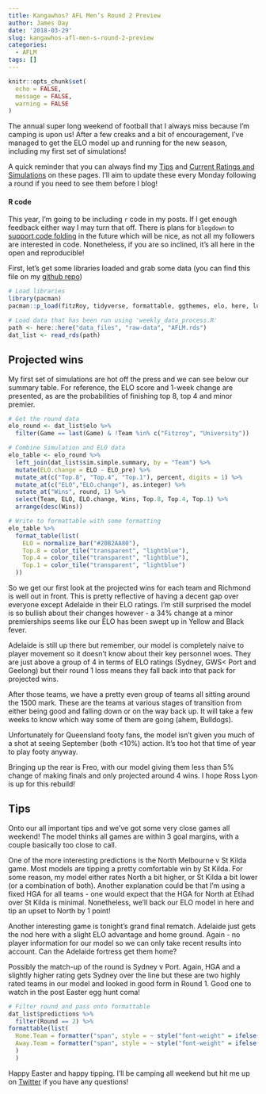 ```yaml
---
title: Kangawhos? AFL Men’s Round 2 Preview
author: James Day
date: '2018-03-29'
slug: kangawhos-afl-men-s-round-2-preview
categories:
  - AFLM
tags: []
---
```


```r
knitr::opts_chunk$set(
  echo = FALSE,
  message = FALSE,
  warning = FALSE
)
```

The annual super long weekend of football that I always miss because I'm camping is upon us! After a few creaks and a bit of encouragement, I've managed to get the ELO model up and running for the new season, including my first set of simulations! 

A quick reminder that you can always find my [Tips](http://plussixoneblog.com/page/aflm-current-tips/) and [Current Ratings and Simulations](http://plussixoneblog.com/page/aflm-ratings-and-simulations/) on these pages. I'll aim to update these every Monday following a round if you need to see them before I blog! 


#### R code
This year, I'm going to be including `r` code in my posts. If I get enough feedback either way I may turn that off. There is plans for `blogdown` to [support code folding](https://github.com/rstudio/blogdown/issues/214) in the future which will be nice, as not all my followers are interested in code. Nonetheless, if you are so inclined, it's all here in the open and reproducible! 

First, let's get some libraries loaded and grab some data (you can find this file on my [github repo](https://github.com/jimmyday12/plussixoneblog/blob/master/data/raw-data/AFLM.rds))

```r
# Load libraries
library(pacman)
pacman::p_load(fitzRoy, tidyverse, formattable, ggthemes, elo, here, lubridate)

# Load data that has been run using 'weekly_data_process.R'
path <- here::here("data_files", "raw-data", "AFLM.rds")
dat_list <- read_rds(path)
```


## Projected wins
My first set of simulations are hot off the press and we can see below our summary table. For reference, the ELO score and 1-week change are presented, as are the probabilities of finishing top 8, top 4 and minor premier. 

```r
# Get the round data
elo_round <- dat_list$elo %>%
  filter(Game == last(Game) & !Team %in% c("Fitzroy", "University"))

# Combine Simulation and ELO data
elo_table <- elo_round %>%
  left_join(dat_list$sim.simple.summary, by = "Team") %>%
  mutate(ELO.change = ELO - ELO_pre) %>%
  mutate_at(c("Top.8", "Top.4", "Top.1"), percent, digits = 1) %>%
  mutate_at(c("ELO","ELO.change"), as.integer) %>%
  mutate_at("Wins", round, 1) %>%
  select(Team, ELO, ELO.change, Wins, Top.8, Top.4, Top.1) %>%
  arrange(desc(Wins))

# Write to formattable with some formatting
elo_table %>%
  format_table(list(
    ELO = normalize_bar("#20B2AA80"),
    Top.8 = color_tile("transparent", "lightblue"),
    Top.4 = color_tile("transparent", "lightblue"),
    Top.1 = color_tile("transparent", "lightblue")
  ))
```
So we get our first look at the projected wins for each team and Richmond is well out in front. This is pretty reflective of having a decent gap over everyone except Adelaide in their ELO ratings. I'm still surprised the model is so bullish about their changes however - a 34% change at a minor premierships seems like our ELO has been swept up in Yellow and Black fever. 

Adelaide is still up there but remember, our model is completely naive to player movement so it doesn't know about their key personnel woes. They are just above a group of 4 in terms of ELO ratings (Sydney, GWS< Port and Geelong) but their round 1 loss means they fall back into that pack for projected wins. 

After those teams, we have a pretty even group of teams all sitting around the 1500 mark. These are the teams at various stages of transition from either being good and falling down or on the way back up. It will take a few weeks to know which way some of them are going (ahem, Bulldogs). 

Unfortunately for Queensland footy fans, the model isn't given you much of a shot at seeing September (both <10%) action. It's too hot that time of year to play footy anyway. 

Bringing up the rear is Freo, with our model giving them less than 5% change of making finals and only projected around 4 wins. I hope Ross Lyon is up for this rebuild! 

## Tips
Onto our all important tips and we've got some very close games all weekend! The model thinks all games are within 3 goal margins, with a couple basically too close to call. 

One of the more interesting predictions is the North Melbourne v St Kilda game. Most models are tipping a pretty comfortable win by St Kilda. For some reason, my model either rates North a bit higher, or St Kilda a bit lower (or a combination of both). Another explanation could be that I'm using a fixed HGA for all teams - one would expect that the HGA for North at Etihad over St Kilda is minimal. Nonetheless, we'll back our ELO model in here and tip an upset to North by 1 point!

Another interesting game is tonight's grand final rematch. Adelaide just gets the nod here with a slight ELO advantage and home ground. Again - no player information for our model so we can only take recent results into account. Can the Adelaide fortress get them home? 

Possibly the match-up of the round is Sydney v Port. Again, HGA and a slightly higher rating gets Sydney over the line but these are two highly rated teams in our model and looked in good form in Round 1. Good one to watch in the post Easter egg hunt coma! 


```r
# Filter round and pass onto formattable
dat_list$predictions %>%
  filter(Round == 2) %>%
formattable(list(
  Home.Team = formatter("span", style = ~ style("font-weight" = ifelse(Probability >= 0.501, "bold", NA))),
  Away.Team = formatter("span", style = ~ style("font-weight" = ifelse(Probability <= 0.499, "bold", NA)))
  )
  ) 
```
Happy Easter and happy tipping. I'll be camping all weekend but hit me up on [Twitter](twitter.com/plussixoneblog) if you have any questions! 

